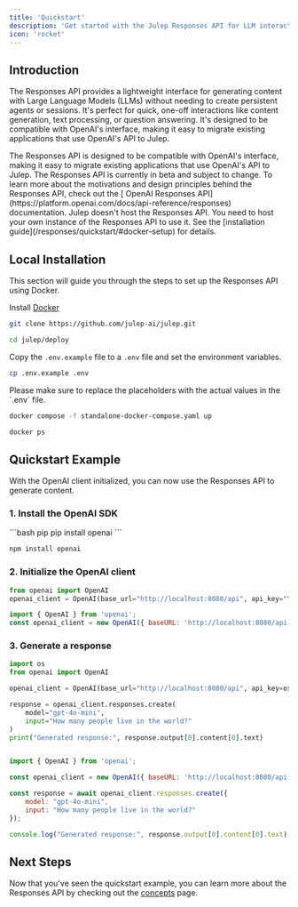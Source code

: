 ```yaml
---
title: 'Quickstart'
description: 'Get started with the Julep Responses API for LLM interactions'
icon: 'rocket'
---
```


## Introduction

The Responses API provides a lightweight interface for generating content with Large Language Models (LLMs) without needing to create persistent agents or sessions. 
It's perfect for quick, one-off interactions like content generation, text processing, or question answering.
It's designed to be compatible with OpenAI's interface, making it easy to migrate existing applications that use OpenAI's API to Julep.

<Tip>
The Responses API is designed to be compatible with OpenAI's interface, making it easy to migrate existing applications that use OpenAI's API to Julep.
</Tip>
<Note>
The Responses API is currently in beta and subject to change. To learn more about the motivations and design principles behind the Responses API, check out the [ OpenAI Responses API](https://platform.openai.com/docs/api-reference/responses) documentation.
</Note>
<Warning>
Julep doesn't host the Responses API. You need to host your own instance of the Responses API to use it. See the [installation guide](/responses/quickstart/#docker-setup) for details.
</Warning>

## Local Installation

This section will guide you through the steps to set up the Responses API using Docker.

<Steps>

<Step title="Prerequisites">

Install [Docker](https://docs.docker.com/get-docker/)

</Step>

<Step title="Clone the repository">

```bash
git clone https://github.com/julep-ai/julep.git
```

</Step>

<Step title="Navigate to the `julep/deploy` directory">

```bash
cd julep/deploy
```

</Step>

<Step title="Set the environment variables">

Copy the `.env.example` file to a `.env` file and set the environment variables.

```bash
cp .env.example .env
```

<Note>
Please make sure to replace the placeholders with the actual values in the `.env` file.
</Note>

</Step>

<Step title="Start the Docker containers">

```bash
docker compose -f standalone-docker-compose.yaml up
```

</Step>

<Step title="Verify that the containers are running">

```bash
docker ps
```

</Step>

</Steps>

## Quickstart Example

With the OpenAI client initialized, you can now use the Responses API to generate content.

### 1. Install the OpenAI SDK

<CodeGroup>
```bash pip
pip install openai
```

```bash npm
npm install openai
```
</CodeGroup>

### 2. Initialize the OpenAI client

<CodeGroup>

```python Python
from openai import OpenAI
openai_client = OpenAI(base_url="http://localhost:8080/api", api_key="YOUR_JULEP_API_KEY")
```

```javascript Node.js
import { OpenAI } from 'openai';
const openai_client = new OpenAI({ baseURL: 'http://localhost:8080/api', apiKey: 'YOUR_JULEP_API_KEY' });
```

</CodeGroup>

### 3. Generate a response

<CodeGroup>

```python Python
import os
from openai import OpenAI

openai_client = OpenAI(base_url="http://localhost:8080/api", api_key=os.getenv("JULEP_API_KEY"))

response = openai_client.responses.create(
    model="gpt-4o-mini",
    input="How many people live in the world?"
)
print("Generated response:", response.output[0].content[0].text)
```

```javascript Node.js

import { OpenAI } from 'openai';

const openai_client = new OpenAI({ baseURL: 'http://localhost:8080/api', apiKey: "JULEP_API_KEY" });

const response = await openai_client.responses.create({
    model: "gpt-4o-mini",
    input: "How many people live in the world?"
});

console.log("Generated response:", response.output[0].content[0].text);
```

</CodeGroup>


## Next Steps

Now that you've seen the quickstart example, you can learn more about the Responses API by checking out the [concepts](/responses/concepts) page.